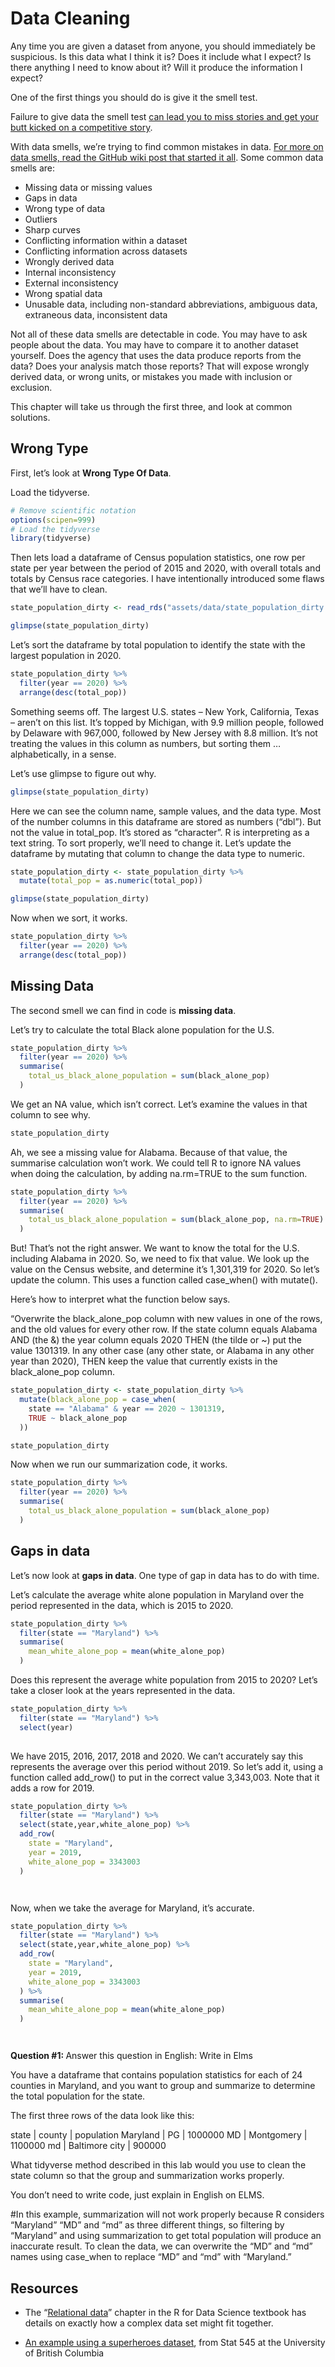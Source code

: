 # Data Cleaning 

Any time you are given a dataset from anyone, you should immediately be suspicious. Is this data what I think it is? Does it include what I expect? Is there anything I need to know about it? Will it produce the information I expect?

One of the first things you should do is give it the smell test. 

Failure to give data the smell test [can lead you to miss stories and get your butt kicked on a competitive story](https://source.opennews.org/en-US/learning/handling-data-about-race-and-ethnicity/).

With data smells, we're trying to find common mistakes in data. [For more on data smells, read the GitHub wiki post that started it all](https://github.com/nikeiubel/data-smells/wiki/Ensuring-Accuracy-in-Data-Journalism). Some common data smells are:

* Missing data or missing values
* Gaps in data 
* Wrong type of data 
* Outliers 
* Sharp curves
* Conflicting information within a dataset
* Conflicting information across datasets
* Wrongly derived data
* Internal inconsistency
* External inconsistency
* Wrong spatial data
* Unusable data, including non-standard abbreviations, ambiguous data, extraneous data, inconsistent data

Not all of these data smells are detectable in code. You may have to ask people about the data. You may have to compare it to another dataset yourself. Does the agency that uses the data produce reports from the data? Does your analysis match those reports? That will expose wrongly derived data, or wrong units, or mistakes you made with inclusion or exclusion.

This chapter will take us through the first three, and look at common solutions.

## Wrong Type

First, let's look at **Wrong Type Of Data**. 

Load the tidyverse. 

```r

# Remove scientific notation
options(scipen=999)
# Load the tidyverse
library(tidyverse)

```

Then lets load a dataframe of Census population statistics, one row per state per year between the period of 2015 and 2020, with overall totals and totals by Census race categories. I have intentionally introduced some flaws that we'll have to clean. 

```r

state_population_dirty <- read_rds("assets/data/state_population_dirty.rds")

glimpse(state_population_dirty)

```

Let's sort the dataframe by total population to identify the state with the largest population in 2020. 

```r

state_population_dirty %>%
  filter(year == 2020) %>%
  arrange(desc(total_pop))


```
Something seems off.  The largest U.S. states -- New York, California, Texas -- aren't on this list.  It's topped by Michigan, with 9.9 million people, followed by Delaware with 967,000, followed by New Jersey with 8.8 million.  It's not treating the values in this column as numbers, but sorting them ... alphabetically, in a sense. 

Let's use glimpse to figure out why. 

```r
glimpse(state_population_dirty)

```

Here we can see the column name, sample values, and the data type.  Most of the number columns in this dataframe are stored as numbers ("dbl").  But not the value in total_pop. It's stored as "character". R is interpreting as a text string. To sort properly, we'll need to change it. Let's update the dataframe by mutating that column to change the data type to numeric.

```r

state_population_dirty <- state_population_dirty %>%
  mutate(total_pop = as.numeric(total_pop))

glimpse(state_population_dirty)

```

Now when we sort, it works.

```r

state_population_dirty %>%
  filter(year == 2020) %>%
  arrange(desc(total_pop))
```


## Missing Data

The second smell we can find in code is **missing data**. 

Let's try to calculate the total Black alone population for the U.S. 

```r

state_population_dirty %>%
  filter(year == 2020) %>%
  summarise(
    total_us_black_alone_population = sum(black_alone_pop)
  )

```
We get an NA value, which isn't correct. Let's examine the values in that column to see why. 

```r
state_population_dirty 

```
Ah, we see a missing value for Alabama.  Because of that value, the summarise calculation won't work. We could tell R to ignore NA values when doing the calculation, by adding na.rm=TRUE to the sum function. 

```r
state_population_dirty %>%
  filter(year == 2020) %>%
  summarise(
    total_us_black_alone_population = sum(black_alone_pop, na.rm=TRUE)
  )

```
But! That's not the right answer. We want to know the total for the U.S. including Alabama in 2020. So, we need to fix that value.  We look up the value on the Census website, and determine it's 1,301,319 for 2020.  So let's update the column. This uses a function called case_when() with mutate().  

Here's how to interpret what the function below says. 

"Overwrite the black_alone_pop column with new values in one of the rows, and the old values for every other row.  If the state column equals Alabama AND (the &) the year column equals 2020 THEN (the tilde or ~) put the value 1301319.  In any other case (any other state, or Alabama in any other year than 2020), THEN keep the value that currently exists in the black_alone_pop column.  

```r

state_population_dirty <- state_population_dirty %>%
  mutate(black_alone_pop = case_when(
    state == "Alabama" & year == 2020 ~ 1301319,
    TRUE ~ black_alone_pop
  ))

state_population_dirty

```

Now when we run our summarization code, it works.

```r

state_population_dirty %>%
  filter(year == 2020) %>%
  summarise(
    total_us_black_alone_population = sum(black_alone_pop)
  )

```


## Gaps in data

Let's now look at **gaps in data**. One type of gap in data has to do with time.  

Let's calculate the average white alone population in Maryland over the period represented in the data, which is 2015 to 2020. 

```r

state_population_dirty %>%
  filter(state == "Maryland") %>%
  summarise(
    mean_white_alone_pop = mean(white_alone_pop)
  )

```
Does this represent the average white population from 2015 to 2020?  Let's take a closer look at the years represented in the data. 

```r

state_population_dirty %>%
  filter(state == "Maryland") %>%
  select(year)
  
```

We have 2015, 2016, 2017, 2018 and 2020.  We can't accurately say this represents the average over this period without 2019.  So let's add it, using a function called add_row() to put in the correct value 3,343,003. Note that it adds a row for 2019.


```r

state_population_dirty %>%
  filter(state == "Maryland") %>%
  select(state,year,white_alone_pop) %>%
  add_row(
    state = "Maryland",
    year = 2019,
    white_alone_pop = 3343003
  )




```

Now, when we take the average for Maryland, it's accurate.

```r

state_population_dirty %>%
  filter(state == "Maryland") %>%
  select(state,year,white_alone_pop) %>%
  add_row(
    state = "Maryland",
    year = 2019,
    white_alone_pop = 3343003
  ) %>%  
  summarise(
    mean_white_alone_pop = mean(white_alone_pop)
  )




```


**Question #1: **
Answer this question in English: Write in Elms

You have a dataframe that contains population statistics for each of 24 counties in Maryland, and you want to group and summarize to determine the total population for the state. 

The first three rows of the data look like this:

state | county | population
Maryland | PG | 1000000
MD | Montgomery | 1100000
md | Baltimore city | 900000

What tidyverse method described in this lab would you use to clean the state column so that the group and summarization works properly. 

You don't need to write code, just explain in English on ELMS.

#In this example, summarization will not work properly because R considers "Maryland" "MD" and "md" as three different things, so filtering by "Maryland" and using summarization to get total population will produce an inaccurate result. To clean the data, we can overwrite the "MD" and "md" names using case_when to replace "MD" and "md" with "Maryland." 

## Resources

-   The "[Relational data](https://r4ds.had.co.nz/relational-data.html)" chapter in the R for Data Science textbook has details on exactly how a complex data set might fit together.

-   [An example using a superheroes dataset](https://stat545.com/join-cheatsheet.html#left_joinsuperheroes-publishers), from Stat 545 at the University of British Columbia



